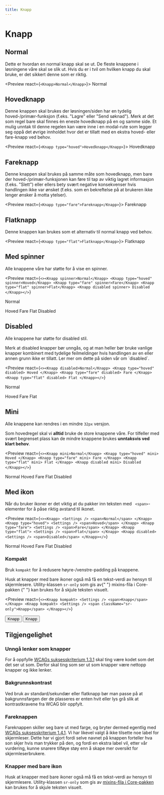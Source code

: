 ```yaml
---
title: Knapp
---
```


<!--
<Npm packName="nav-frontend-knapper" imports="Button" />
 -->

# Knapp

## Normal

Dette er hvordan en normal knapp skal se ut. De fleste knappene i løsningene våre skal se
slik ut. Hvis du er i tvil om hvilken knapp du skal bruke, er det sikkert denne som er
riktig.

<Preview react={`<Knapp>Normal</Knapp>`}>
  <Knapp>Normal</Knapp>
</Preview>

## Hovedknapp

Denne knappen skal brukes der løsningen/siden har en tydelig hoved-/primær-funksjon (f.eks.
"Lagre" eller "Send søknad"). Merk at det som regel bare skal finnes èn eneste hovedknapp
på en og samme side. Et mulig unntak til denne regelen kan være inne i en modal-rute som
legger seg oppå det øvrige innholdet hvor det er tillatt med en ekstra hoved- eller
fare-knapp ved behov.

<Preview react={`<Knapp type="hoved">Hovedknapp</Knapp>`}>
  <Knapp type="hoved">Hovedknapp</Knapp>
</Preview>

## Fareknapp

Denne knappen skal brukes på samme måte som hovedknapp, men bare der hoved-/primær-funksjonen
kan føre til tap av viktig lagret informasjon (f.eks. "Slett") eller ellers bety svært negative
konsekvenser hvis handlingen ikke var ønsket (f.eks. som en bekreftelse på at brukeren ikke lenger
ønsker å motta ytelser).

<Preview react={`<Knapp type="fare">Fareknapp</Knapp>`}>
  <Knapp type="fare">Fareknapp</Knapp>
</Preview>

## Flatknapp

Denne knappen kan brukes som et alternativ til normal knapp ved behov.

<Preview react={`<Knapp type="flat">Flatknapp</Knapp>`}>
  <Knapp type="flat">Flatknapp</Knapp>
</Preview>

## Med spinner

Alle knappene våre har støtte for å vise en spinner.

<Preview
  react={`<><Knapp spinner>Normal</Knapp>
  <Knapp type="hoved" spinner>Hoved</Knapp>
  <Knapp type="fare" spinner>Fare</Knapp>
  <Knapp type="flat" spinner>Flat</Knapp>
  <Knapp disabled spinner>
    Disabled
  </Knapp></>`}
>
  <Knapp spinner>Normal</Knapp>

<Knapp type="hoved" spinner>
  Hoved
</Knapp>

<Knapp type="fare" spinner>
  Fare
</Knapp>

<Knapp type="flat" spinner>
  Flat
</Knapp>

  <Knapp disabled spinner>
    Disabled
  </Knapp>
</Preview>

## Disabled

Alle knappene har støtte for disabled stil.

<Alert variant="warning">
  Merk at disabled knapper bør unngås, og at man heller bør bruke vanlige
  knapper kombinert med tydelige feilmeldinger hvis handlingen av en eller annen
  grunn ikke er tillatt. Ler mer om dette på
  <Link href="/accessibility/disabled">siden vår om `disabled`</Link>.
</Alert>

<Preview
  react={`<><Knapp disabled>Normal</Knapp>
  <Knapp type="hoved" disabled>
    Hoved
  </Knapp>
  <Knapp type="fare" disabled>
    Fare
  </Knapp>
  <Knapp type="flat" disabled>
    Flat
  </Knapp></>`}
>
  <Knapp disabled>Normal</Knapp>

<Knapp type="hoved" disabled>
  Hoved
</Knapp>

<Knapp type="fare" disabled>
  Fare
</Knapp>

  <Knapp type="flat" disabled>
    Flat
  </Knapp>
</Preview>

## Mini

Alle knappene kan rendres i en mindre `32px` versjon.

<Alert variant="warning">
  Som hovedregel skal vi <strong>alltid</strong> bruke de store knappene våre.
  For tilfeller med svært begrenset plass kan de mindre knappene brukes
  <strong> unntaksvis ved klart behov</strong>.
</Alert>

<Preview
  react={`<><Knapp mini>Normal</Knapp>
<Knapp type="hoved" mini>
  Hoved
</Knapp>
<Knapp type="fare" mini>
  Fare
</Knapp>
<Knapp type="flat" mini>
  Flat
</Knapp>
  <Knapp disabled mini>
    Disabled
  </Knapp></>`}
>
  <Knapp mini>Normal</Knapp>
  <Knapp type="hoved" mini>
    Hoved
  </Knapp>
  <Knapp type="fare" mini>
    Fare
  </Knapp>
  <Knapp type="flat" mini>
    Flat
  </Knapp>
  <Knapp disabled mini>
    Disabled
  </Knapp>
</Preview>

## Med ikon

<Alert variant="info">
  Når du bruker ikoner er det viktig at du pakker inn teksten med
  <code> &lt;span&gt;</code>-elementer for å påse riktig avstand til ikonet.
</Alert>

<Preview
  react={`<><Knapp>
    <Settings />
    <span>Normal</span>
  </Knapp>
<Knapp type="hoved">
  <Settings />
  <span>Hoved</span>
</Knapp>
<Knapp type="fare">
  <Settings />
  <span>Fare</span>
</Knapp>
<Knapp type="flat">
  <Settings />
  <span>Flat</span>
</Knapp>
  <Knapp disabled>
    <Settings />
    <span>Disabled</span>
  </Knapp></>`}
>
  <Knapp>
    <Settings />
    <span>Normal</span>
  </Knapp>
<Knapp type="hoved">
  <Settings />
  <span>Hoved</span>
</Knapp>

<Knapp type="fare">
  <Settings />
  <span>Fare</span>
</Knapp>

<Knapp type="flat">
  <Settings />
  <span>Flat</span>
</Knapp>

  <Knapp disabled>
    <Settings />
    <span>Disabled</span>
  </Knapp>
</Preview>

### Kompakt

Bruk `kompakt` for å redusere høyre-/venstre-padding på knappene.

<Alert variant="warning">
  Husk at knapper med bare ikoner også må få en tekst-verdi av hensyn til
  skjermlesere. Utility-klassen <code>sr-only</code> som gis av{" "}
  <Link href="https://github.com/navikt/nav-frontend-moduler/blob/master/packages/node_modules/nav-frontend-core/less/_mixins.less">
    mixins-fila i Core-pakken
  </Link>{" "}
  kan brukes for å skjule teksten visuelt.
</Alert>

<Preview
  react={`<><Knapp kompakt>
    <Settings />
    <span>Knapp</span>
  </Knapp>
  <Knapp kompakt>
    <Settings />
    <span className="sr-only">Knapp</span>
  </Knapp></>`}
>
  <button className="knapp knapp--kompakt">
    <Settings />
    <span>Knapp</span>
  </button>
  <button className="knapp knapp--kompakt">
    <Settings />
    <span className="sr-only">Knapp</span>
  </button>
</Preview>

## Tilgjengelighet

### Unngå lenker som knapper

For å oppfylle [WCAGs suksesskriterium 1.3.1](https://uu.difi.no/krav-og-regelverk/wcag-20-standarden/131-informasjon-og-relasjoner-niva) skal ting være kodet som det det ser ut som. Derfor skal ting som ser ut som knapper være nettopp knapper og ikke lenker.

### Bakgrunnskontrast

Ved bruk av standard/sekundær eller flatknapp bør man passe på at bakgrunnsfargen der de plasseres er enten hvit eller lys grå slik at kontrastkravene fra WCAG blir oppfylt.

### Fareknappen

Fareknappen skiller seg bare ut med farge, og bryter dermed egentlig med [WCAGs suksesskriterium 1.4.1](https://uu.difi.no/krav-og-regelverk/wcag-20-standarden/141-bruk-av-farge-niva). Vi har likevel valgt å ikke tilsette noe label for skjermleser. Dette har vi gjort fordi selve navnet på knappen forteller hva son skjer hvis man trykker på den, og fordi en ekstra label vil, etter vår vurdering, kunne snarere tilføye støy enn å skape mer oversikt for skjermleserbrukere.

### Knapper med bare ikon

Husk at knapper med bare ikoner også må få en tekst-verdi av hensyn til skjermlesere. Utility-klassen `sr-only` som gis av [mixins-fila i Core-pakken](https://github.com/navikt/nav-frontend-moduler/blob/master/packages/nav-frontend-core/less/_mixins.less) kan brukes for å skjule teksten visuelt.
